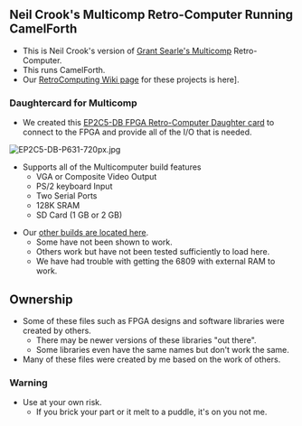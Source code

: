 == Neil Crook's Multicomp Retro-Computer Running CamelForth ==

* This is Neil Crook's version of [http://searle.hostei.com/grant/Multicomp/index.html Grant Searle's Multicomp] Retro-Computer.
* This runs CamelForth.
* Our [http://land-boards.com/blwiki/index.php?title=RetroComputing RetroComputing Wiki page] for these projects is here].

=== Daughtercard for Multicomp ===

* We created this [http://land-boards.com/blwiki/index.php?title=EP2C5-DB EP2C5-DB FPGA Retro-Computer Daughter card] to connect to the FPGA and provide all of the I/O that is needed.

<img src="http://land-boards.com/blwiki/images/a/a1/EP2C5-DB-P631-720px.jpg" alt="EP2C5-DB-P631-720px.jpg" title="EP2C5-DB" />

* Supports all of the Multicomputer build features
** VGA or Composite Video Output
** PS/2 keyboard Input
** Two Serial Ports
** 128K SRAM
** SD Card (1 GB or 2 GB)

* Our [https://github.com/douggilliland/MultiComp other builds are located here].
** Some have not been shown to work.
** Others work but have not been tested sufficiently to load here.
** We have had trouble with getting the 6809 with external RAM to work.

== Ownership ==

* Some of these files such as FPGA designs and software libraries were created by others.
** There may be newer versions of these libraries "out there".
** Some libraries even have the same names but don't work the same.
* Many of these files were created by me based on the work of others.

=== Warning ===

* Use at your own risk.
** If you brick your part or it melt to a puddle, it's on you not me.
